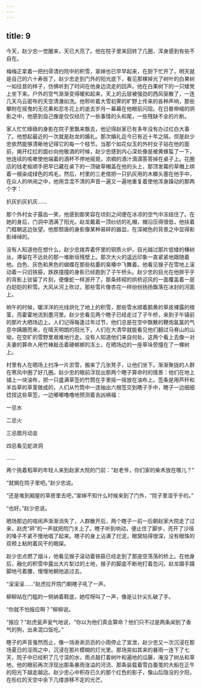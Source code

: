 ```yaml
---
---
---
```

title: 9
---



今天，赵少忠一觉醒来，天已大亮了。他在院子里来回转了几圈，浑身感到有些不自在。

梅梅正拿着一把扫帚清扫院中的积雪，翠婶也已早早起来，在厨下忙开了。明天就是自己的六十寿辰了，赵少忠走到门外的阳光底下，看见那棵掉光了树叶的白果树一如往昔的样子，仿佛听到了时间在他身边流走的回声。他在白果树下的一只矮凳上坐下来。户外的空气渐渐变得暖和起来，天上的云层被强劲的西风驱散了，一连几天乌云密布的天空清澈如洗。他聆听着大雪初霁的旷野上传来的各种声响，那些攀附在摇曳的无花果和忍冬花上的逝去岁月一幕幕在他眼前闪现。在日晷伸缩的阴影之中，他感到自己像是仅仅经历了一些事情的头和尾，一些残缺不全的片断。

家人忙忙碌碌的身影在院子里飘来飘去，他记得赵家已有多年没有办过红白大事了。他想起最近的一次就是赵龙的婚礼。那次婚礼迄今已有近十年之隔，但是赵少忠依然能够清晰地记得它的每一个枝节。当那个如花似玉的外村女子站在他的面前，揭开红红的面纱向他敬酒的时候，赵少忠感到内心深处像是被黄蜂蜇了一下，他连续的咳嗽使他端着的酒杯不停地摇晃，浓稠的酒汁滴滴答答掉在桌子上。花圈店的钱老板顺手把早已藏在桌下的一顶破草帽盖在他的头上，那顶发霉的草帽上绑着一根染成绿色的鸡毛，然后，村里的三老倌把一只扒灰用的木榔头塞在他手中，在众人的哄闹之中，他用含混不清的声音一遍又一遍地重复着使他浑身躁动的那两个字：

扒灰扒灰扒灰……

那个外村女子露齿一笑，他感到那笑容在顷刻之间便在冰凉的空气中冻结住了。在她的身后，门洞中洒满了阳光。赵龙戴着一顶纱纺的礼帽，帽沿压得很低，他扶着门框朝这边张望。他那颓唐的身影像某种易碎的器皿，在深褐色的背景之中显得影影绰绰的。

没有人知道他在想什么，赵少忠拨弄着怀里的铜质火炉，目光越过那片低矮的榛树丛，滞留在不远处的那一堆断垣残壁上。那次大火的遥远印象一直紧紧地跟随着他。白色、灰色和黑色的蝴蝶在那些枯萎的臭椿中飞舞着。他看见猴子在雪地上滚动着一只旧铁箍，跌跌撞撞的身影已经跑到了子午桥头。赵少忠的目光在他胖乎乎的背影上驻留了片刻，便像蛇一样游开了。那条砖砌的拱桥迎风的一面覆盖着一层白皑皑的积雪。大风从河上吹过，那些雪片像杏花一样纷纷扬扬飘落在冰封的河面上。

晌午的时候，暖洋洋的光线烘化了地上的积雪，那些雪水顺着鹅黄的草皮裸露的根茎，亮霍霍地流到墨河里。赵少忠看见两个瞎子已经走过了子午桥，来到子午镇前的那片大晒场边上。人们记得每逢过年过节，他们总是在空中飘散的鞭炮氤氲的气息中蹒跚而来，在晴天明朗的阳光下，人们在大清早就能看见他们翻过马脊山的山坳，在空旷的雪野里艰难地行走。没有人知道他们来自何处。这两个看上去像一对夫妻的算命人用竹棒敲击着硬梆梆的冻土，在晒场边的一座草垛旁撞在了一棵树上。

村里有人在晒场上扫净一片淤雪，搬来了几张凳子，让他们坐下。渐渐聚拢的人群在寒风中圈了好几圈。赵少忠的眼前浮现出那两个瞎子算命时的情景：他们在地上铺上一块油布，把一只盛满草签的竹筒在手里摇一摇放在油布上。签条是用芦秆和羊齿草的草茎做成的，人们从竹筒中一连抽出六根签交到瞎子手中，瞎子一边细细捻捏这些草签，一边嘟嘟噜噜地预测着吉凶祸福：

一忌水

二忌火

三忌腊月动韭

四忌看见蛇进洞

……

两个挑着稻草的年轻人来到赵家大院的门前：“赵老爷，你们家的柴禾放在哪儿？”

“就搁在院子里吧。”赵少忠说。

“还是堆到厢屋的草房里去吧，”翠婶不知什么时候来到了门外，“院子里湿乎乎的。”

“也好。”赵少忠说。

晒场那边的喧闹声渐渐消失了，人群散开后，两个瞎子一前一后朝赵家大院走了过来，赵虎“砰”的一声就把院门关上了。瞎子听到响动，便止住了脚步，亮开了沙哑的嗓子不紧不慢地唱了起来。瞎子的身上沾满了烂泥，眼窝陷得很深，没有眼珠的双颊上粘附着风干的眼屎。

赵少忠点燃了烟斗，他看见猴子滚动着铁箍已经走到了那座空荡荡的桥上。在他身后，融化的积雪中露出大片犁过的土地，猴子的脚底不断地打着忽闪，赵龙蹑手蹑脚地弓着腰，慢慢地朝他追过去。

“滚滚滚……”赵虎拉开院门朝瞎子吼了一声。

柳柳站在门槛的一侧纳着鞋底，她哎呀叫了一声，像是让针尖扎破了手。

“你就不怕报应啊？”柳柳说。

“报应？”赵虎瓮声瓮气地说，“你以为他们真会算命？他们只不过是两条闻到了香气的狗，出来混口饭吃。”

瞎子的声音戛然而止，像一场淅淅沥沥的小雨停止了宣泄，赵少忠又一次沉浸在那场夏日的淫雨之中，沉浸在那片模糊的灯光里。那场突如其来的暴雨一连下了七天，院子中已经积了几寸深的水，雨点敲打着树叶和遍地的瓜藤，淹没了树丛和草地，他的眼前再次浮现出那条暴雨涨溢的河流、那条装载着雪白蚕茧的大船在正午的阳光下越走越远。赵少忠心中积存已久的那个红色的影子，像山后隐没的夕阳，在彤红的天空中余下几缕游移不定的光芒。